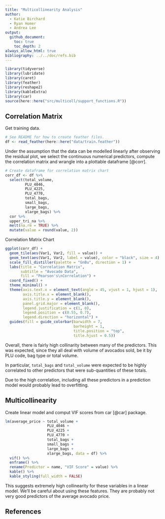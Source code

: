 ```yaml
---
title: "Multicollinearity Analysis"
author:
  - Katie Birchard
  - Ryan Homer
  - Andrea Lee
output:
  github_document:
    toc: true
    toc_depth: 2
always_allow_html: true
bibliography: ../../doc/refs.bib
---
```


```r
library(tidyverse)
library(lubridate)
library(caret)
library(feather)
library(reshape2)
library(kableExtra)
library(car)
source(here::here("src/multicoll/support_functions.R"))
```

## Correlation Matrix

Get training data.

```r
# See README for how to create feather files.
df <- read_feather(here::here("data/train.feather"))
```

Under the assumption that the data can be modelled linearly after observing the residual plot, we select the continuous numerical predictors, compute the correlation matrix and wrangle into a plottable dataframe [@corr].

```r
# Create dataframe for correlation matrix chart
corr_df <- df %>%
  select(total_volume,
         PLU_4046,
         PLU_4225,
         PLU_4770,
         total_bags,
         small_bags,
         large_bags,
         xlarge_bags) %>%
  cor %>%
  upper_tri_na %>%
  melt(na.rm = TRUE) %>%
  mutate(value = round(value, 2))
```

Correlation Matrix Chart

```r
ggplot(corr_df) +
  geom_tile(aes(Var1, Var2, fill = value)) +
  geom_text(aes(Var1, Var2, label = value), color = "black", size = 4) +
  scale_fill_distiller(palette = "GnBu", direction = 1) +
  labs(title = "Correlation Matrix",
       subtitle = "Avocado Data",
       fill = "Pearson's\nCorrelation") +
  coord_fixed() +
  theme_minimal() +
  theme(axis.text.x = element_text(angle = 45, vjust = 1, hjust = 1),
        axis.title.x = element_blank(),
        axis.title.y = element_blank(),
        panel.grid.major = element_blank(),
        legend.justification = c(1, 0),
        legend.position = c(0.55, 0.7),
        legend.direction = "horizontal") +
  guides(fill = guide_colorbar(barwidth = 7,
                               barheight = 1,
                               title.position = "top",
                               title.hjust = 0.5))
```

Overall, there is fairly high collinarity between many of the predictors. This was expected, since they all deal with volume of avocados sold, be it by PLU code, bag type or total volume.

In particular, `total_bags` and `total_volume` were expected to be highly correlated to other predictors that were sub-quantities of these totals.

Due to the high correlation, including all these predictors in a prediction model would probably lead to overfitting.

## Multicollinearity

Create linear model and comput VIF scores from car [@car] package.

```r
lm(average_price ~ total_volume +
                   PLU_4046 +
                   PLU_4225 +
                   PLU_4770 +
                   total_bags +
                   small_bags +
                   large_bags +
                   xlarge_bags, data = df) %>%
  vif() %>%
  enframe() %>%
  rename(Predictor = name, "VIF Score" = value) %>%
  kable() %>%
  kable_styling(full_width = FALSE)
```

This suggests extremely high collinearity for these variables in a linear model. We'll be careful about using these features. They are probably not very good predictors of the average avocado price.

## References
